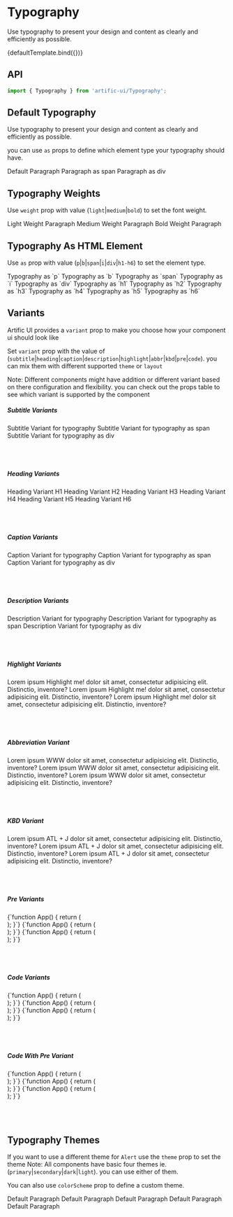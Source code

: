 
# Typography

Use typography to present your design and content as clearly and efficiently as possible.


<div>
	<div name="Default">{defaultTemplate.bind({})}</div>
</div>

## API

```jsx
import { Typography } from 'artific-ui/Typography';
```



## Default Typography

Use typography to present your design and content as clearly and efficiently as possible.

you can use `as` props to define which element type your typography should have.

<div>
	<div name="Default Typography">
		<Typography>Default Paragraph</Typography>
		<Typography as="span">Paragraph as span</Typography>
		<Typography as="div">Paragraph as div</Typography>
	</div>
</div>

## Typography Weights

Use `weight` prop with value (`light`|`medium`|`bold`) to set the font weight.

<div>
	<div name="Typography Weights">
		<Typography weight="light">Light Weight Paragraph</Typography>
		<Typography weight="medium">Medium Weight Paragraph</Typography>
		<Typography weight="bold">Bold Weight Paragraph</Typography>
	</div>
</div>

## Typography As HTML Element

Use `as` prop with value (`p`|`b`|`span`|`i`|`div`|`h1-h6`) to set the element type.

<div>
	<div name="Typography As HTML Element">
		<Typography as="p">Typography as `p`</Typography>
		<Typography as="b">Typography as `b`</Typography>
		<Typography as="span">Typography as `span`</Typography>
		<Typography as="i">Typography as `i`</Typography>
		<Typography as="div">Typography as `div`</Typography>
		<Typography as="h1">Typography as `h1`</Typography>
		<Typography as="h2">Typography as `h2`</Typography>
		<Typography as="h3">Typography as `h3`</Typography>
		<Typography as="h4">Typography as `h4`</Typography>
		<Typography as="h5">Typography as `h5`</Typography>
		<Typography as="h6">Typography as `h6`</Typography>
	</div>
</div>


## Variants

Artific UI provides a `variant` prop to make you choose how your component ui should look like

Set `variant` prop with the value of (`subtitle`|`heading`|`caption`|`description`|`highlight`|`abbr`|`kbd`|`pre`|`code`). you can mix them with different supported `theme` or `layout`

Note: Different components might have addition or different variant based on there configuration and flexibility.
you can check out the props table to see which variant is supported by the component

<div>
	<div name="Variants">
		<div className="col-md-3">
			<h5>Subtitle Variants</h5>
			<div className="row">
				<div className="col-md-12">
					<Typography weight="light" variant="subtitle">Subtitle Variant for typography</Typography>
					<Typography weight="medium" variant="subtitle" as="span">Subtitle Variant for typography as
						span</Typography>
					<Typography weight="bold" variant="subtitle" as="div">Subtitle Variant for typography as
						div</Typography>
				</div>
			</div>
		</div>
		<br/>
		<br/>
		<br/>
		<div className="col-md-3">
			<h5>Heading Variants</h5>
			<div className="row">
				<div className="col-md-12">
					<Typography as="h1" variant="heading">Heading Variant H1</Typography>
					<Typography as="h2" variant="heading">Heading Variant H2</Typography>
					<Typography as="h3" variant="heading">Heading Variant H3</Typography>
					<Typography as="h4" variant="heading">Heading Variant H4</Typography>
					<Typography as="h5" variant="heading">Heading Variant H5</Typography>
					<Typography as="h6" variant="heading">Heading Variant H6</Typography>
				</div>
			</div>
		</div>
		<br/>
		<br/>
		<br/>
		<div className="col-md-3">
			<h5>Caption Variants</h5>
			<div className="row">
				<div className="col-md-12">
					<Typography weight="light" variant="caption">Caption Variant for typography</Typography>
					<Typography weight="medium" variant="caption" as="span">Caption Variant for typography as
						span</Typography>
					<Typography weight="bold" variant="caption" as="div">Caption Variant for typography as
						div</Typography>
				</div>
			</div>
		</div>
		<br/>
		<br/>
		<br/>
		<div className="col-md-3">
			<h5>Description Variants</h5>
			<div className="row">
				<div className="col-md-12">
					<Typography weight="light" variant="description">Description Variant for typography</Typography>
					<Typography weight="medium" variant="description" as="span">Description Variant for typography as
						span</Typography>
					<Typography weight="bold" variant="description" as="div">Description Variant for typography as
						div</Typography>
				</div>
			</div>
		</div>
		<br/>
		<br/>
		<br/>
		<div className="col-md-3">
			<h5>Highlight Variants</h5>
			<div className="row">
				<div className="col-md-12">
					<Typography weight="light">
						Lorem ipsum <Typography weight="light" variant="highlight">Highlight me!</Typography> dolor sit
						amet, consectetur adipisicing elit. Distinctio, inventore?
					</Typography>
					<Typography weight="medium">
						Lorem ipsum <Typography weight="medium" variant="highlight">Highlight me!</Typography> dolor sit
						amet, consectetur adipisicing elit. Distinctio, inventore?
					</Typography>
					<Typography weight="bold">
						Lorem ipsum <Typography weight="bold" variant="highlight">Highlight me!</Typography> dolor sit
						amet, consectetur adipisicing elit. Distinctio, inventore?
					</Typography>
				</div>
			</div>
		</div>
		<br/>
		<br/>
		<br/>
		<div className="col-md-3">
			<h5>Abbreviation Variant</h5>
			<div className="row">
				<div className="col-md-12">
					<Typography weight="light">
						Lorem ipsum <Typography weight="light" title="World Wide Web"
												variant="abbr">WWW</Typography> dolor sit
						amet, consectetur adipisicing elit. Distinctio, inventore?
					</Typography>
					<Typography weight="medium">
						Lorem ipsum <Typography weight="medium" title="World Wide Web"
												variant="abbr">WWW</Typography> dolor sit
						amet, consectetur adipisicing elit. Distinctio, inventore?
					</Typography>
					<Typography weight="bold">
						Lorem ipsum <Typography weight="bold" title="World Wide Web"
												variant="abbr">WWW</Typography> dolor sit
						amet, consectetur adipisicing elit. Distinctio, inventore?
					</Typography>
				</div>
			</div>
		</div>
		<br/>
		<br/>
		<br/>
		<div className="col-md-3">
			<h5>KBD Variant</h5>
			<div className="row">
				<div className="col-md-12">
					<Typography weight="light">
						Lorem ipsum <Typography weight="light"
												variant="kbd">ATL + J</Typography> dolor sit
						amet, consectetur adipisicing elit. Distinctio, inventore?
					</Typography>
					<Typography weight="medium">
						Lorem ipsum <Typography weight="medium"
												variant="kbd">ATL + J</Typography> dolor sit
						amet, consectetur adipisicing elit. Distinctio, inventore?
					</Typography>
					<Typography weight="bold">
						Lorem ipsum <Typography weight="bold"
												variant="kbd">ATL + J</Typography> dolor sit
						amet, consectetur adipisicing elit. Distinctio, inventore?
					</Typography>
				</div>
			</div>
		</div>
		<br/>
		<br/>
		<br/>
		<div className="col-md-3">
			<h5>Pre Variants</h5>
			<div className="row">
				<div className="col-md-12">
					<Typography weight="light" variant="pre">
						{`function App() {
    return (
        <div className="container">
            <Typographys/>
        </div>
    );
}`}
					</Typography>
					<Typography weight="medium" variant="pre" as="span">
						{`function App() {
    return (
        <div className="container">
            <Typographys/>
        </div>
    );
}`}
					</Typography>
					<Typography weight="bold" variant="pre" as="div">
						{`function App() {
    return (
        <div className="container">
            <Typographys/>
        </div>
    );
}`}
					</Typography>
				</div>
			</div>
		</div>
		<br/>
		<br/>
		<br/>
		<div className="col-md-3">
			<h5>Code Variants</h5>
			<div className="row">
				<div className="col-md-12">
					<Typography weight="light" variant="code">
						{`function App() {
    return (
        <div className="container">
            <Typographys/>
        </div>
    );
}`}
					</Typography>
					<Typography weight="medium" variant="code" as="span">
						{`function App() {
    return (
        <div className="container">
            <Typographys/>
        </div>
    );
}`}
					</Typography>
					<Typography weight="bold" variant="code" as="div">
						{`function App() {
    return (
        <div className="container">
            <Typographys/>
        </div>
    );
}`}
					</Typography>
				</div>
			</div>
		</div>
		<br/>
		<br/>
		<br/>
		<div className="col-md-3">
			<h5>Code With Pre Variant</h5>
			<div className="row">
				<div className="col-md-12">
					<Typography variant="pre">
						<Typography weight="light" variant="code">
							{`function App() {
    return (
        <div className="container">
            <Typographys/>
        </div>
    );
}`}
						</Typography>
						<Typography weight="medium" variant="code" as="span">
							{`function App() {
    return (
        <div className="container">
            <Typographys/>
        </div>
    );
}`}
						</Typography>
						<Typography weight="bold" variant="code" as="div">
							{`function App() {
    return (
        <div className="container">
            <Typographys/>
        </div>
    );
}`}
						</Typography>
					</Typography>
				</div>
			</div>
		</div>
		<br/>
		<br/>
		<br/>
	</div>
</div>

## Typography Themes


If you want to use a different theme for `Alert` use the `theme` prop to set the theme
Note: All components have basic four themes ie. (`primary`|`secondary`|`dark`|`light`). you can use either of them.

You can also use `colorScheme` prop to define a custom theme.

<div>
	<div name="Typography Themes">
		<Typography theme="primary">Default Paragraph</Typography>
		<Typography theme="secondary">Default Paragraph</Typography>
		<Typography style={{backgroundColor: 'black'}} theme="light">Default Paragraph</Typography>
		<Typography theme="dark">Default Paragraph</Typography>
		<Typography colorScheme={{
			background: 'linear-gradient(45deg, #e736f4, #673ab7)',
			backgroundColor: '#e736f4',
			color: "red",
		}}>Default Paragraph</Typography>
	</div>
</div>

